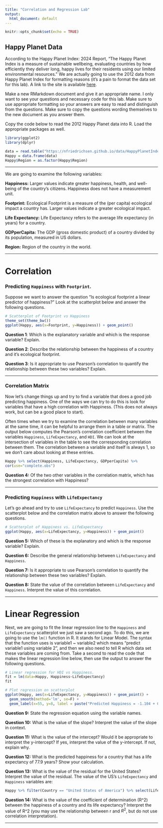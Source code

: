 ---
title: "Correlation and Regression Lab"
output:
  html_document: default
---

```{r setup, include=FALSE}
knitr::opts_chunk$set(echo = TRUE)
```

## Happy Planet Data

According to the Happy Planet Index: 2024 Report, “The Happy Planet Index is a measure of sustainable wellbeing, evaluating countries by how efficiently they deliver long, happy lives for their residents using our limited environmental resources.” We are actually going to use the 2012 data from Happy Planet Index for formatting reasons (it's a pain to format the data set for this lab). A link to the site is available [here](https://happyplanetindex.org/).

Make a new RMarkdown document and give it an appropriate name. I only want to see your questions and necessary code for this lab. Make sure to use appropriate formatting so your answers are easy to read and distinguish from the questions. Make sure to copy the questions wording themselves to the new document as you answer them.

Copy the code below to read the 2012 Happy Planet data into R. Load the appropriate packages as well.

```{r, warning=FALSE, message=FALSE}
library(ggplot2)
library(dplyr)

data = read.table("https://nfriedrichsen.github.io/data/HappyPlanetIndex.txt", header=T, sep=",")
Happy = data.frame(data)
Happy$Region = as.factor(Happy$Region)
```

---

We are going to examine the following variables:

**Happiness:** Larger values indicate greater happiness, health, and well-being of the country’s citizens. Happiness does not have a measurement unit.

**Footprint:** Ecological Footprint is a measure of the (per capita) ecological impact a country has. Larger values indicate a greater ecological impact.

**Life Expectancy:** Life Expectancy refers to the average life expectancy (in years) for a country.

**GDPperCapita:** The GDP (gross domestic product) of a country divided by its population, measured in US dollars.

**Region:** Region of the country in the world.

---

# Correlation

### Predicting `Happiness` with `Footprint`. 

Suppose we want to answer the question "Is ecological footprint a linear predictor of happiness?" Look at the scatterplot below and answer the following questions.

```{r, warning=F}
# Scatterplot of Footprint vs Happiness
theme_set(theme_bw())
ggplot(Happy, aes(x=Footprint, y=Happiness)) + geom_point()
```

**Question 1**: Which is the explanatory variable and which is the response variable? Explain.

**Question 2**: Describe the relationship between the happiness of a country and it's ecological footprint.

**Question 3**: Is it appropriate to use Pearson's correlation to quantify the relationship between these two variables? Explain.

---

### Correlation Matrix

Now let's change things up and try to find a variable that does a good job predicting happiness. One of the ways we can try to do this is look for variables that have a high correlation with Happiness. (This does not always work, but can be a good place to start). 

Often times when we try to examine the correlation between many variables at the same time, it can be helpful to arrange them in a table or matrix. The output below computes the Pearson's correlation coefficient between the variables `Happiness`, `LifeExpectancy`, and `HDI`. We can look at the intersection of variables in the table to see the corresponding correlation between them. The correlation between a variable and itself is always 1, so we don't care about looking at these entries.

```{r}
Happy %>% select(Happiness, LifeExpectancy, GDPperCapita) %>%
cor(use="complete.obs")
```

**Question 4:** Of the two other variables in the correlation matrix, which has the strongest correlation with Happiness?

---

### Predicting `Happiness` with `LifeExpectancy`

Let's go ahead and try to use `LifeExpectancy` to predict `Happiness`. Use the scatterplot below and the correlation matrix above to answer the following questions.

```{r}
# Scatterplot of Happiness vs. LifeExpectancy
ggplot(Happy, aes(x=LifeExpectancy, y=Happiness)) + geom_point()
```

**Question 5:** Which of these is the explanatory and which is the response variable? Explain.

**Question 6:** Describe the general relationship between `LifeExpectancy` and `Happiness`. 

**Question 7:** Is it appropriate to use Pearson's correlation to quantify the relationship between these two variables? Explain.

**Question 8:** State the value of the correlation between `LifeExpectancy` and `Happiness`. Interpret the value of this correlation.

---

# Linear Regression

Next, we are going to fit the linear regression line to the `Happiness` and `LifeExpectancy` scatterplot we just saw a second ago. To do this, we are going to use the `lm()` function in R. It stands for Linear Model. The syntax that the function uses is variable1 \~ variable2 which means "predict variable1 using variable 2", and then we also need to tell R which data set these variables are coming from. Take a second to read the code that makes the linear regression line below, then use the output to answer the following questions.

```{r, message=F}
# Linear regression for HDI vs Happiness.
fit = lm(data=Happy, Happiness~LifeExpectancy)
fit

# Plot regression on scatterplot
ggplot(Happy, aes(x=LifeExpectancy, y=Happiness)) + geom_point() +
  geom_smooth(method='lm', se=F) +
  geom_label(x=55, y=8, label = paste("Predicted Happiness = -1.104 + 0.104*LifeExpectancy"))
```

**Question 9:** State the regression equation using the variable names.

**Question 10:** What is the value of the slope? Interpret the value of the slope in context.

**Question 11:** What is the value of the intercept? Would it be appropriate to interpret the y-intercept? If yes, interpret the value of the y-intercept. If not, explain why.

**Question 12:** What is the predicted happiness for a country that has a life expectancy of 77.9 years? Show your calculation.

**Question 13:** What is the value of the residual for the United States? Interpret the value of the residual. The value of the US's `LifeExpectancy` and `Happiness` variables are:

```{r}
Happy %>% filter(Country == "United States of America") %>% select(LifeExpectancy, Happiness)
```

**Question 14:** What is the value of the coefficient of determination (R^2) between the happiness of a country and its life expectancy? Interpret the value of R^2 (you may use the relationship between r and $R^2$, but do not use correlation interpretation).

---

<!-- # Linear Regression (Categorical Predictor) -->

<!-- We are going to use linear regression using a categorical predictor now. We will use a separate dataset for this, since the number of categories in the Happy Planet data set is too large to practice these ideas. Instead we will use the `Iris` dataset that we previously used for Homework 1. This dataset comes with the `ggplot2` package. The following code shows the first few rows of the dataset. -->

<!-- ```{r} -->
<!-- head(iris) -->
<!-- ``` -->

<!-- ### Predicting petal length with species -->

<!-- We are going to use the `Species` variable to help us predict values of `Petal.Length` for the iris flowers. Use the following linear regression results and corresponding graph to answer the following questions. -->

<!-- ```{r, warning=F, message=F} -->
<!-- ggplot(data=iris, aes(x=Species, y=Petal.Length)) + geom_jitter(width=.2) + geom_smooth(method="lm") + geom_segment(aes(x = 0.7, xend = 1.3, y = 1.462, yend=1.462),  -->
<!--                color = 'tomato', linewidth = 1) + -->
<!--   geom_segment(aes(x = 1.7, xend = 2.3, y = 4.26, yend=4.26),  -->
<!--                color = 'tomato', linewidth = 1) + -->
<!--   geom_segment(aes(x = 2.7, xend = 3.3, y = 5.552, yend=5.552),  -->
<!--                color = 'tomato', linewidth = 1) -->

<!-- lm(Petal.Length ~ Species, data=iris) -->
<!-- ``` -->

<!-- **Question 15**: What are the categories of `Species`? How many indicator variables could we make with this variable? -->

<!-- **Question 16**: What is reference variable in the linear regression output? -->

<!-- **Question 17**: Write the equation for the line in two different ways (see slide 10/18 from Cat. Predictor notes). -->

<!-- **Question 18**: What is the predicted petal length for a Setosa flower? -->

<!-- **Question 19**: What is the predicted petal length for a Versicolor flower? -->

<!-- **Question 20**: What is the predicted petal length for a Virginica flower? -->

<!-- ### Bonus (boxplots) -->

<!-- We have already seen something very similar to the `jitter plot` with group means above. It was the side-by-side boxplots in the Tables lab! In the side-by-side boxplots usually we care about comparing medians. When we use linear regression we are comparing the means of the groups instead. -->

<!-- ```{r} -->
<!-- ggplot(data=iris, aes(x = Species, y = Petal.Length)) + geom_boxplot() -->
<!-- ``` -->



